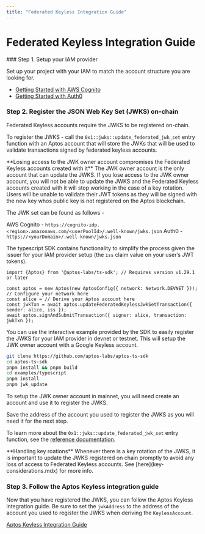 ```yaml
---
title: "Federated Keyless Integration Guide"
---
```


# Federated Keyless Integration Guide

<Steps>
### Step 1. Setup your IAM provider

Set up your project with your IAM to match the account structure you are looking for.

- [Getting Started with AWS Cognito](https://aws.amazon.com/cognito/getting-started/)
- [Getting Started with Auth0](https://auth0.com/docs/get-started)

### Step 2. Register the JSON Web Key Set (JWKS) on-chain

Federated Keyless accounts require the JWKS to be registered on-chain.

To register the JWKS - call the `0x1::jwks::update_federated_jwk_set` entry function with an Aptos account that will store the JWKs that will be used to validate transactions signed by federated keyless accounts.

<Callout type="warning">
**Losing access to the JWK owner account compromises the Federated Keyless accounts created with it**
The JWK owner account is the only account that can update the JWKS.  If you lose access to the JWK owner account, you will not be able to update the JWKS and the Federated Keyless accounts created with it will stop working in the case of a key rotation.  Users will be unable to validate their JWT tokens as they will be signed with the new key whos public key is not registered on the Aptos blockchain.
</Callout>

The JWK set can be found as follows -

AWS Cognito - `https://cognito-idp.<region>.amazonaws.com/<userPoolId>/.well-known/jwks.json`
Auth0 - `https://<yourDomain>/.well-known/jwks.json`

The typescript SDK contains functionality to simplify the process given the issuer for your IAM provider setup (the `iss` claim value on your user’s JWT tokens).

```tsx
import {Aptos} from '@aptos-labs/ts-sdk'; // Requires version v1.29.1 or later

const aptos = new Aptos(new AptosConfig({ network: Network.DEVNET })); // Configure your network here
const alice = // Derive your Aptos account here
const jwkTxn = await aptos.updateFederatedKeylessJwkSetTransaction({ sender: alice, iss });
await aptos.signAndSubmitTransaction({ signer: alice, transaction: jwkTxn });
```

You can use the interactive example provided by the SDK to easily register the JWKS for your IAM provider in devnet or testnet.  This will setup the JWK owner account with a Google Keyless account.

```bash
git clone https://github.com/aptos-labs/aptos-ts-sdk
cd aptos-ts-sdk
pnpm install && pnpm build
cd examples/typescript
pnpm install
pnpm jwk_update
```

To setup the JWK owner account in mainnet, you will need create an account and use it to register the JWKS.

Save the address of the account you used to register the JWKS as you will need it for the next step.

To learn more about the `0x1::jwks::update_federated_jwk_set` entry function, see the [reference documentation](https://aptos.dev/en/build/smart-contracts/move-reference?page=aptos-framework%2Fdoc%2Fjwks.md#0x1_jwks_update_federated_jwk_set).

<Callout type="warning">
**Handling key roations**
Whenever there is a key rotation of the JWKS, it is important to update the JWKS registered on chain promptly to avoid any loss of access to Federated Keyless accounts.  See [here](key-considerations.mdx) for more info.
</Callout>

### Step 3. Follow the Aptos Keyless integration guide

Now that you have registered the JWKS, you can follow the Aptos Keyless integration guide.  Be sure to set the `jwkAddress` to the address of the account you used to register the JWKS when deriving the `KeylessAccount`.

[Aptos Keyless Integration Guide](../integration-guide.mdx#step-2-install-the-aptos-typescript-sdk)

</Steps>